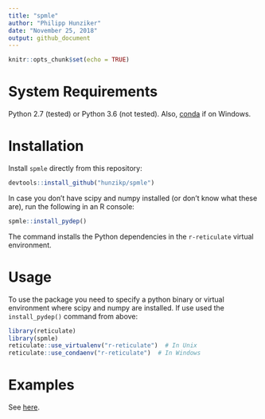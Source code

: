 ```yaml
---
title: "spmle"
author: "Philipp Hunziker"
date: "November 25, 2018"
output: github_document
---
```


```r
knitr::opts_chunk$set(echo = TRUE)
```

# System Requirements

Python 2.7 (tested) or Python 3.6 (not tested). Also, [conda](https://conda.io/docs/user-guide/install/windows.html) if on Windows.

# Installation

Install `spmle` directly from this repository:

```r
devtools::install_github("hunzikp/spmle")
```

In case you don't have scipy and numpy installed (or don't know what these are), run the following in an R console:
```r
spmle::install_pydep()
```
The command installs the Python dependencies in the `r-reticulate` virtual environment.

# Usage

To use the package you need to specify a python binary or virtual environment where scipy and numpy are installed. If use used the `install_pydep()` command from above:  

```r
library(reticulate)
library(spmle)
reticulate::use_virtualenv("r-reticulate")  # In Unix
reticulate::use_condaenv("r-reticulate")  # In Windows
```

# Examples

See [here](scripts/mbdm_testing.md).

